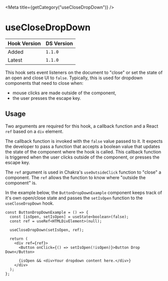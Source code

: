 

<Meta title={getCategory("useCloseDropDown")} />

# useCloseDropDown

| Hook Version | DS Version |
| ------------ | ---------- |
| Added        | `1.1.0`    |
| Latest       | `1.1.0`    |

This hook sets event listeners on the document to "close" or set the state of an
open and close UI to `false`. Typically, this is used for dropdown components
that need to close when:

- mouse clicks are made outside of the component,
- the user presses the escape key.

## Usage

Two arguments are required for this hook, a callback function and a React
`ref` based on a `div` element.

The callback function is invoked with the `false` value passed to it. It expects
the developer to pass a function that accepts a boolean value that updates the
state of the component where the hook is called. This callback function is
triggered when the user clicks outside of the component, or presses the escape
key.

The `ref` argument is used in Chakra's `useOutsideClick` function to "close" a
component. The `ref` allows the function to know where "outside the component"
is.

In the example below, the `ButtonDropDownExample` component keeps track of it's
own open/close state and passes the `setIsOpen` function to the
`useCloseDropDown` hook.

```tsx
const ButtonDropDownExample = () => {
  const [isOpen, setIsOpen] = useState<boolean>(false);
  const ref = useRef<HTMLDivElement>(null);

  useCloseDropDown(setIsOpen, ref);

  return (
    <div ref={ref}>
      <Button onClick={() => setIsOpen(!isOpen)}>Button Drop Down</Button>

      {isOpen && <div>Your dropdown content here.</div>}
    </div>
  );
};
```
